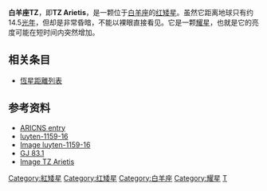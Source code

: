 {{Starbox begin |
  name=白羊座TZ<br>TZ Arietis }}
{{Starbox observe |
  epoch=J2000 |
  ra=02h 00m 13.2s |
  dec=+13° 03' 08" |
  appmag_v=12.31 |
  constell=[[白羊座|白羊座]] }}
{{Starbox character |
  class=M4.5 V |
 r-i =1.39  |
 v-r =  |
  b-v=1.8 |
  u-b=1.35 |
  variable=[[耀星|耀星]] }}
{{Starbox astrometry |
  radial_v= |
  prop_mo_ra=1091 |
  prop_mo_dec=-1780 |
  parallax=222 |
  p_error=5 |
  absmag_v=14.07 }}
{{Starbox detail
| mass=0.089 
| radius=0,5
| luminosity=0.00021
| temperature=2,000–3,500
| metal=
| rotation=
| age= }}
{{Starbox catalog |
  names=TZ Ari, [[Gliese-Jahreiss_catalogue|GJ]] 83.1, [[Henry_L._Giclas_catalogue|Glicas]] 003-033, [[General_Catalogue_of_Trigonometric_Parallaxes|GCTP]] 412.02, Luyten 1159-16, Rob 95, Wo 9066, [[Luyten_Half-Second_catalogue|LHS]] 11. }}
{{Starbox reference |
  Simbad=TZ+Arietis
| ARICNS = 00172 }}
{{Starbox end}}
'''白羊座TZ'''，即'''TZ Arietis'''，是一颗位于[[白羊座|白羊座]]的[[红矮星|红矮星]]。虽然它距离地球只有约14.5[[光年|光年]]，但却是非常昏暗，不能以裸眼直接看见。它是一颗[[耀星|耀星]]，也就是它的亮度可能在短时间内突然增加。

==相关条目==
* [[恆星距離列表|恆星距離列表]]

==参考资料==
* [http://www.ari.uni-heidelberg.de/aricns/cnspages/4c00172.htm ARICNS entry] {{Wayback|url=http://www.ari.uni-heidelberg.de/aricns/cnspages/4c00172.htm |date=20070610080838 }}
* [http://jumk.de/astronomie/near-stars/luyten-1159-16.shtml luyten-1159-16] {{Wayback|url=http://jumk.de/astronomie/near-stars/luyten-1159-16.shtml |date=20210226204612 }} 
* [http://jumk.de/astronomie/img/luyten-1159-16.jpg Image luyten-1159-16] {{Wayback|url=http://jumk.de/astronomie/img/luyten-1159-16.jpg |date=20190626170614 }}
* [http://webviz.u-strasbg.fr/viz-bin/VizieR-S?GJ%2083.1 GJ 83.1] {{Wayback|url=http://webviz.u-strasbg.fr/viz-bin/VizieR-S?GJ%2083.1 |date=20190611063156 }}
* [http://aladin.u-strasbg.fr/AladinPreview?-c=02+00+12.788%2B13+03+11.23&ident=V*+TZ+Ari&submit=Aladin+previewer Image TZ Arietis]

{{Stars of Aries}}
{{10到15光年内的恒星系统}}

[[Category:紅矮星|Category:紅矮星]]
[[Category:红矮星|Category:红矮星]]
[[Category:白羊座|Category:白羊座]]
[[Category:耀星|Category:耀星]]
[[Category:格利泽和GJ天体|T]]